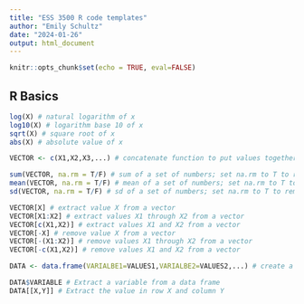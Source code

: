 ```yaml
---
title: "ESS 3500 R code templates"
author: "Emily Schultz"
date: "2024-01-26"
output: html_document
---
```


```r
knitr::opts_chunk$set(echo = TRUE, eval=FALSE)
```

## R Basics
```r
log(X) # natural logarithm of x
log10(X) # logarithm base 10 of x
sqrt(X) # square root of x
abs(X) # absolute value of x

VECTOR <- c(X1,X2,X3,...) # concatenate function to put values together in a vector

sum(VECTOR, na.rm = T/F) # sum of a set of numbers; set na.rm to T to remove missing values
mean(VECTOR, na.rm = T/F) # mean of a set of numbers; set na.rm to T to remove missing values
sd(VECTOR, na.rm = T/F) # sd of a set of numbers; set na.rm to T to remove missing values

VECTOR[X] # extract value X from a vector
VECTOR[X1:X2] # extract values X1 through X2 from a vector
VECTOR[c(X1,X2)] # extract values X1 and X2 from a vector
VECTOR[-X] # remove value X from a vector
VECTOR[-(X1:X2)] # remove values X1 through X2 from a vector
VECTOR[-c(X1,X2)] # remove values X1 and X2 from a vector

DATA <- data.frame(VARIALBE1=VALUES1,VARIALBE2=VALUES2,...) # create a data frame by inputing values for variables

DATA$VARIABLE # Extract a variable from a data frame
DATA[[X,Y]] # Extract the value in row X and column Y
```



